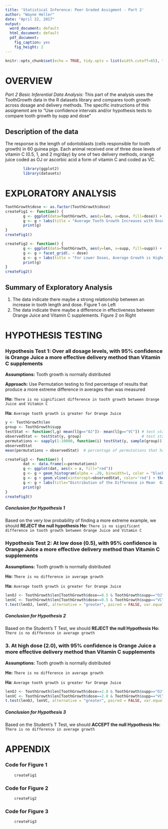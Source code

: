 ```yaml
---
title: 'Statistical Inference: Peer Graded Assigment - Part 2'
author: "Wayne Heller"
date: "April 22, 2017"
output:
  word_document: default
  html_document: default
  pdf_document:
    fig_caption: yes
    fig_height: 2
---
```


```r
knitr::opts_chunk$set(echo = TRUE, tidy.opts = list(width.cutoff=65), tidy=TRUE, fig.pos = 'H', fig.show = 'asis')
```

# OVERVIEW
*Part 2 Basic Inferential Data Analysis:*  This part of the analysis uses the ToothGrowth data in the R datasets library and compares tooth growth across dosage and delivery methods.  The specific instructions of this assignemnt are to "Use confidence intervals and/or hypothesis tests to compare tooth growth by supp and dose"

## Description of the data
The response is the length of odontoblasts (cells responsible for tooth growth) in 60 guinea pigs. Each animal received one of three dose levels of vitamin C (0.5, 1, and 2 mg/day) by one of two delivery methods, orange juice coded as OJ or ascorbic acid a form of vitamin C and coded as VC.

``` r
        library(ggplot2)
        library(datasets)
```

# EXPLORATORY ANALYSIS
``` r
ToothGrowth$dose <- as.factor(ToothGrowth$dose)
createFig1 <- function() {
        g <- ggplot(data=ToothGrowth, aes(y=len, x=dose, fill=dose)) + geom_boxplot()
        g <- g + labs(title = "Average Tooth Growth Increases with Dose", x="Dose", y="Length", subtitle="Figure 1")
        print(g)
}
createFig1()

createFig2 <- function() {
        g <- ggplot(data=ToothGrowth, aes(y=len, x=supp, fill=supp)) + geom_boxplot()
        g <- g + facet_grid(. ~ dose)
        g <- g + labs(title = "For Lower Doses, Average Growth is Higher for OJ", x="Dose", y="Length", subtitle="Figure 2")
        print(g)
}
createFig2()

```

## Summary of Exploratory Analysis
1. The data indicate there maybe a strong relationship between an increase in tooth length and dose. Figure 1 on Left
2. The data indicate there maybe a difference in effectiveness between Orange Juice and  Vitamin C supplements. Figure 2 on Right

# HYPOTHESIS TESTING

### Hypothesis Test 1: Over all dosage levels, with 95% confidence is Orange Juice a more effective delivery method than Vitamin C supplements
**Assumptions:** Tooth growth is normally distributed  

**Approach:** Use Permutation testing to find percentage of results that produce a more extreme difference in averages than was measured  

**Ho:** `There is no significant difference in tooth growth between Orange Juice and Vitamin C`

**Ha:** `Average tooth growth is greater for Orange Juice` 

``` r
y <- ToothGrowth$len
group <- ToothGrowth$supp
testStat <- function(l,g) mean(l[g=="OJ"])- mean(l[g=="VC"]) # test statistic difference of means between groups
observedStat <- testStat(y, group)                           # test statistic for real observations
permutations <- sapply(1:10000, function(i) testStat(y, sample(group))) # test statistics for permutations
observedStat
mean(permutations > observedStat)  # percentage of permutations that have a more extreme result than was observed
```

```r
createFig3 <- function() {
        dat <- data.frame(x=permutations)
        g <- ggplot(dat, aes(x = x, fill="red")) 
        g <- g + geom_histogram(alpha = .20, binwidth=1, color = "black") 
        g <- g + geom_vline(xintercept=observedStat, color='red') + theme(legend.position="none")
        g <- g + labs(title="Distribution of the Difference in Mean  OJ vs. VC", x="Test Statistic for Permutations")
        print(g)
}
createFig3()

```

##### Conclusion for Hypothesis 1
Based on the very low probability of finding a more extreme example, we should **REJECT the null hypothesis Ho:** `There is no significant difference in tooth growth between Orange Juice and Vitamin C`

### Hypothesis Test 2: At low dose (0.5), with 95% confidence is Orange Juice a more effective delivery method than Vitamin C supplements
**Assumptions:** Tooth growth is normally distributed  

**Ho:** `There is no difference in average growth`  

**Ha:** `Average tooth growth is greater for Orange Juice`

``` r
lenOJ <- ToothGrowth$len[ToothGrowth$dose==0.5 & ToothGrowth$supp=="OJ"]
lenVC <- ToothGrowth$len[ToothGrowth$dose==0.5 & ToothGrowth$supp=="VC"]
t.test(lenOJ, lenVC, alternative = "greater", paired = FALSE, var.equal = TRUE)$p.value
```

##### Conclusion for Hypothesis 2
Based on the Student's T Test, we should **REJECT the null Hypothesis Ho:** `There is no difference in average growth` 


### 3. At high dose (2.0), with 95% confidence is Orange Juice a more effective delivery method than Vitamin C supplements
**Assumptions:** Tooth growth is normally distributed  

**Ho:** `There is no difference in average growth`  

**Ha:** `Average tooth growth is greater for Orange Juice`

``` r
lenOJ <- ToothGrowth$len[ToothGrowth$dose==2.0 & ToothGrowth$supp=="OJ"]
lenVC <- ToothGrowth$len[ToothGrowth$dose==2.0 & ToothGrowth$supp=="VC"]
t.test(lenOJ, lenVC, alternative = "greater", paired = FALSE, var.equal = TRUE)$p.value
```
 
##### Conclusion for Hypothesis 3
Based on the Student's T Test, we should **ACCEPT the null Hypothesis Ho:** `There is no difference in average growth` 

# APPENDIX
### Code for Figure 1
``` r
    createFig1
```

### Code for Figure 2
``` r
    createFig2
```

### Code for Figure 3
``` r
    createFig3
```
